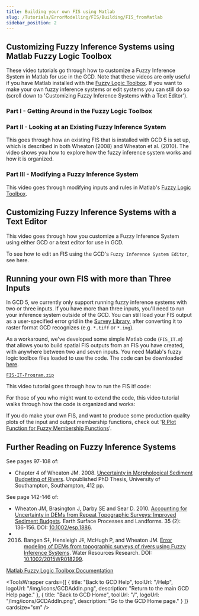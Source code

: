 ```yaml
---
title: Building your own FIS using Matlab
slug: /Tutorials/ErrorModelling/FIS/Building/FIS_fromMatlab
sidebar_position: 2
---
```




## Customizing Fuzzy Inference Systems using Matlab Fuzzy Logic Toolbox

These video tutorials go through how to customize a Fuzzy Inference System in Matlab for use in the GCD. Note that these videos are only useful if you have Matlab installed with the [Fuzzy Logic Toolbox](http://www.mathworks.com/products/fuzzylogic/). If you want to make your own fuzzy inference systems or edit systems you can still do so (scroll down to 'Customizing Fuzzy Inference Systems with a Text Editor').


### Part I - Getting Around in the Fuzzy Logic Toolbox

<YouTubeEmbed videoId="USy-Zk5wNuw" title="Getting Around in the Fuzzy Logic Toolbox" />


### Part II - Looking at an Existing Fuzzy Inference System

This goes through how an existing FIS that is installed with GCD 5 is set up, which is described in both Wheaton (2008) and Wheaton et al. (2010). The video shows you how to explore how the fuzzy inference system works and how it is organized.

<YouTubeEmbed videoId="mOYfYoNxRTY" title="Looking at an Existing Fuzzy Inference System" />


### Part III - Modifying a Fuzzy Inference System

This video goes through modifying inputs and rules in Matlab's [Fuzzy Logic Toolbox](http://www.mathworks.com/products/fuzzylogic/).

<YouTubeEmbed videoId="ld1Q3uEo1SQ" title="Modifying a Fuzzy Inference System" />


## Customizing Fuzzy Inference Systems with a Text Editor

This video goes through how you customize a Fuzzy Inference System using either GCD or a text editor for use in GCD.

<YouTubeEmbed videoId="sPDx8Wsu2DA" title="Customizing Fuzzy Inference Systems with a Text Editor" />


To see how to edit an FIS using the GCD's `Fuzzy Inference System Editor`, see here.


## Running your own FIS with more than Three Inputs

In GCD 5, we currently only support running fuzzy inference systems with two or three inputs. If you have more than three inputs, you'll need to run your inference system outside of the GCD. You can still load your FIS output as a user-specified error grid in the [Survey Library](/system/errors/NodeNotFound?suri=wuid:gx:3ed05905e41de6f6), after converting it to raster format GCD recognizes (e.g. `*.tiff` or `*.img`).

As a workaround, we've developed some simple Matlab code (`FIS_IT.m`) that allows you to build spatial FIS outputs from an FIS you have created, with anywhere between two and seven inputs. You need Matlab's fuzzy logic toolbox files loaded to use the code. The code can be downloaded [here](http://etal.usu.edu/GCD/FIS-IT-Program.zip).

[`FIS-IT-Program.zip`](http://etal.usu.edu/GCD/FIS-IT-Program.zip)

This video tutorial goes through how to run the FIS it! code:

<YouTubeEmbed videoId="UmxxHcO_NcM" title="How to run the FIS it! code" />

For those of you who might want to extend the code, this video tutorial walks through how the code is organized and works:

<YouTubeEmbed videoId="yPDJKem3GnI" title="How the FIS it! code is organized and works" />


If you do make your own FIS, and want to produce some production quality plots of the input and output membership functions, check out '[R Plot Function for Fuzzy Membership Functions](/tutorials--how-to/viii-building-your-own-fis/fuzzymembershipplot)'.


## Further Reading on Fuzzy Inference Systems

See pages 97-108 of:

- Chapter 4 of Wheaton JM. 2008. [Uncertainty in Morphological Sediment Budgeting of Rivers](http://www.joewheaton.org/Home/research/projects-1/morphological-sediment-budgeting/phdthesis). Unpublished PhD Thesis, University of Southampton, Southampton, 412 pp.

See page 142-146 of:
- Wheaton JM, Brasington J, Darby SE and Sear D. 2010. [Accounting for Uncertainty in DEMs from Repeat Topographic Surveys: Improved Sediment Budgets](http://dx.doi.org/10.1002/esp.1886). Earth Surface Processes and Landforms. 35 (2): 136-156. DOI: [10.1002/esp.1886](http://dx.doi.org/10.1002/esp.1886).
- 2016. Bangen S‡, Hensleigh J‡, McHugh P, and Wheaton JM. [Error modeling of DEMs from topographic surveys of rivers using Fuzzy Inference Systems](https://www.researchgate.net/publication/292210478_Error_modeling_of_DEMs_from_topographic_surveys_of_rivers_using_fuzzy_inference_systems). Water Resources Research. DOI: [10.1002/2015WR018299](http://dx.doi.org/10.1002/2015WR018299).

[Matlab Fuzzy Logic Toolbox Documentation](http://www.mathworks.com/help/toolbox/fuzzy/)


<ToolsWrapper
  cards={[
	{
	  title: "Back to GCD Help",
	  toolUrl: "/Help",
	  logoUrl: "/img/icons/GCDAddIn.png",
	  description: "Return to the main GCD Help page."
	},
	{
	  title: "Back to GCD Home",
	  toolUrl: "/",
	  logoUrl: "/img/icons/GCDAddIn.png",
	  description: "Go to the GCD Home page."
	}
  ]}
  cardsize="sm"
/>